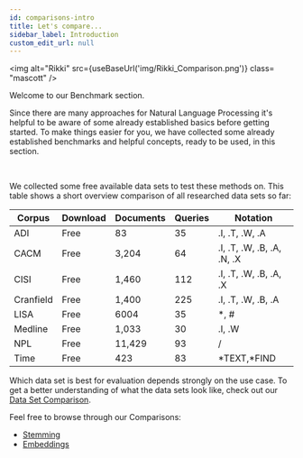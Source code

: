 ```yaml
---
id: comparisons-intro
title: Let's compare...
sidebar_label: Introduction
custom_edit_url: null
---
```


<img
  alt="Rikki"
  src={useBaseUrl('img/Rikki_Comparison.png')}
  class= "mascott"
/>

Welcome to our Benchmark section.

Since there are many approaches for Natural Language Processing it's helpful to be aware of some already established basics before getting started.
To make things easier for you, we have collected some already established benchmarks and helpful concepts, ready to be used, in this section.

<br clear="all"/>

We collected some free available data sets to test these methods on. 
This table shows a short overview comparison of all researched data sets so far:

| Corpus                   | Download | Documents | Queries | Notation                        |
|--------------------------|----------|-----------|---------|---------------------------------|
| ADI                      | Free     | 83        | 35      | .I, .T, .W, .A                  |
| CACM                     | Free     | 3,204     | 64      |  .I, .T, .W, .B, .A, .N, .X     |
| CISI                     | Free     | 1,460     | 112     |  .I, .T, .W, .B, .A, .X         |
| Cranfield                | Free     | 1,400     | 225     | .I, .T, .W, .B, .A              |
| LISA                     | Free     | 6004      | 35      | *, #                            |
| Medline                  | Free     | 1,033     | 30      | .I, .W                          |
| NPL                      | Free     | 11,429    | 93      |  /                              |
| Time                     | Free     | 423       | 83      | \*TEXT,\*FIND                   |

Which data set is best for evaluation depends strongly on the use case.
To get a better understanding of what the data sets look like, check out our [Data Set Comparison](./guides/data-comparison.mdx).

Feel free to browse through our Comparisons:
* [Stemming](./stemming.mdx)
* [Embeddings](./embeddings.mdx) 
